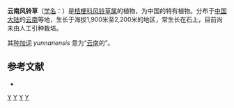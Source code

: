 {{Speciesbox
| genus = Campanula
| species = yunnanensis
| authority = D.Y.Hong, 1983
}}

'''云南风铃草'''（[[学名|学名]]：{{lang|la|''Campanula yunnanensis''}}）是[[桔梗科|桔梗科]][[风铃草属|风铃草属]]的植物，为中国的特有植物。分布于[[中国大陆|中国大陆]]的[[云南|云南]]等地，生长于海拔1,900米至2,200米的地区，常生长在石上，目前尚未由人工引种栽培。

其[[种加词|种加词]] ''yunnanensis'' 意为“[[云南|云南]]的”。

== 参考文献 ==
<div class="references-small">
* {{cite web| url =http://www.bioinfo.cn/db05/KmzwSpecies.php?action=view&id=3290| title =云南风铃草| work =《中国高等植物数据库全库》| publisher =中国科学院微生物研究所| author =昆明植物研究所| accessdate =2009-02-24| deadurl =yes| archiveurl =https://web.archive.org/web/20160305000648/http://www.bioinfo.cn/db05/KmzwSpecies.php?action=view&id=3290| archivedate =2016-03-05}}
</div>
{{Taxonbar|from=Q10881101}}

[[Category:风铃草属|Y]]
[[Category:云南植物|Y]]
[[Category:中国特有植物|Y]]
[[Category:1983年描述的植物|Y]]